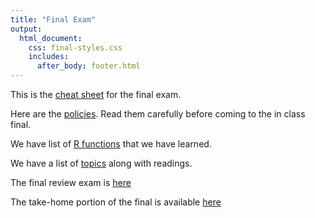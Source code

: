 ```yaml
---
title: "Final Exam"
output: 
  html_document:
    css: final-styles.css 
    includes:
      after_body: footer.html
---
```


This is the [cheat sheet](cheatsheet.pdf) for the final exam.

Here are the [policies](policies.pdf). Read them carefully before coming to the in class final.

We have list of [R functions](https://docs.google.com/document/d/1fz1kIeCgRTXfJWT68u9RgX8-fSyC12mGx8OEcNitNm8/edit?usp=sharing) that we have learned.

We have a list of [topics](https://docs.google.com/spreadsheets/d/11iE0fJAD_nG5_sa04kcpMZSZvUkKhvemgGvD_-q0w_s/edit?usp=sharing) along with readings. 

The final review exam is [here](final_review.pdf)

The take-home portion of the final is available [here](take-home.html)


<br>
<br>
<br>
